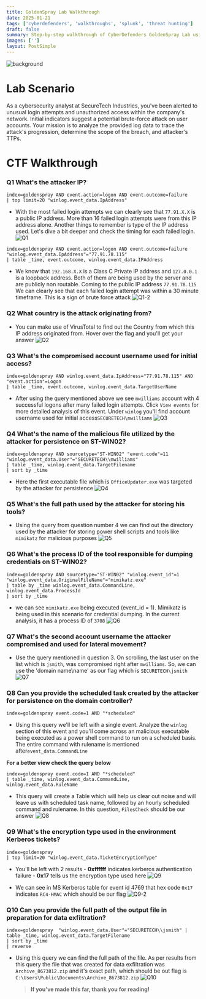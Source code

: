 ```yaml
---
title: GoldenSpray Lab Walkthrough
date: 2025-01-21
tags: ['cyberdefenders', 'walkthroughs', 'splunk', 'threat hunting']
draft: false
summary: Step-by-step walkthrough of CyberDefenders GoldenSpray Lab using Splunk SIEM
images: ['']
layout: PostSimple
---
```


![background](/static/images/GoldenSpray/background.png)

<TOCInline toc={props.toc} exclude="Overview" toHeading={4} />

# Lab Scenario

As a cybersecurity analyst at SecureTech Industries, you've been alerted to unusual login attempts and unauthorized access within the company's network. Initial indicators suggest a potential brute-force attack on user accounts. Your mission is to analyze the provided log data to trace the attack's progression, determine the scope of the breach, and attacker's TTPs.

# CTF Walkthrough

### Q1 What's the attacker IP?

```
index=goldenspray AND event.action=logon AND event.outcome=failure
| top limit=20 "winlog.event_data.IpAddress"
```

- With the most failed login attempts we can clearly see that `77.91.X.X` is a public IP address. More than 16 failed login attempts were from this IP address alone. Another things to remember is type of the IP address used. Let's dive a bit deeper and check the timing for each failed login. ![Q1](/static/images/GoldenSpray/Q1.png)

```
index=goldenspray AND event.action=logon AND event.outcome=failure "winlog.event_data.IpAddress"="77.91.78.115"
| table _time, event.outcome, winlog.event_data.IPAddress
```

- We know that `192.168.X.X` is a Class C Private IP address and `127.0.0.1` is a loopback address. Both of them are being used by the server and are publicly non routable. Coming to the public IP address `77.91.78.115` We can clearly see that each failed login attempt was within a 30 minute timeframe. This is a sign of brute force attack ![Q1-2](/static/images/GoldenSpray/Q1-2.png)

### Q2 What country is the attack originating from?

- You can make use of VirusTotal to find out the Country from which this IP address originated from. Hover over the flag and you'll get your answer ![Q2](/static/images/GoldenSpray/Q2.png)

### Q3 What's the compromised account username used for initial access?

```
index=goldenspray AND winlog.event_data.IpAddress="77.91.78.115" AND "event.action"=Logon
| table _time, event.outcome, winlog.event_data.TargetUserName
```

- After using the query mentioned above we see `mwilliams` account with 4 successful logons after many failed login attempts. Click `View events` for more detailed analysis of this event. Under `winlog` you'll find account username used for initial access`SECURETECH\mwilliams`
  ![Q3](/static/images/GoldenSpray/Q3.png)

### Q4 What's the name of the malicious file utilized by the attacker for persistence on ST-WIN02?

```
index=goldenspray AND sourcetype="ST-WIN02" "event.code"=11 "winlog.event_data.User"="SECURETECH\\mwilliams"
| table _time, winlog.event_data.TargetFilename
| sort by _time
```

- Here the first executable file which is `OfficeUpdater.exe` was targeted by the attacker for persistence ![Q4](/static/images/GoldenSpray/Q4.png)

### Q5 What's the full path used by the attacker for storing his tools?

- Using the query from question number 4 we can find out the directory used by the attacker for storing power shell scripts and tools like `mimikatz` for malicious purposes ![Q5](/static/images/GoldenSpray/Q5.png)

### Q6 What's the process ID of the tool responsible for dumping credentials on ST-WIN02?

```
index=goldenspray AND sourcetype="ST-WIN02" "winlog.event_id"=1 "winlog.event_data.OriginalFileName"="mimikatz.exe"
| table by _time winlog.event_data.CommandLine, winlog.event_data.ProcessId
| sort by _time
```

- we can see `mimikatz.exe` being executed (event_id = 1). Mimikatz is being used in this scenario for credential dumping. In the current analysis, it has a process ID of `3708` ![Q6](/static/images/GoldenSpray/Q6.png)

### Q7 What's the second account username the attacker compromised and used for lateral movement?

- Use the query mentioned in question 3. On scrolling, the last user on the list which is `jsmith`, was compromised right after `mwilliams`. So, we can use the 'domain name\name' as our flag which is `SECURETECH\jsmith` ![Q7](/static/images/GoldenSpray/Q7.png)

### Q8 Can you provide the scheduled task created by the attacker for persistence on the domain controller?

```
index=goldenspray event.code=1 AND "*scheduled"
```

- Using this query we'll be left with a single event. Analyze the `winlog` section of this event and you'll come across an malicious executable being executed as a power shell command to run on a scheduled basis. The entire command with rulename is mentioned after`event_data.CommandLine`

**For a better view check the query below**

```
index=goldenspray event.code=1 AND "*scheduled"
| table _time, winlog.event_data.CommandLine, winlog.event_data.RuleName
```

- This query will create a Table which will help us clear out noise and will leave us with scheduled task name, followed by an hourly scheduled command and rulename. In this question, `FilesCheck` should be our answer ![Q8](/static/images/GoldenSpray/Q8.png)

### Q9 What's the encryption type used in the environment Kerberos tickets?

```
index=goldenspray
| top limit=20 "winlog.event_data.TicketEncryptionType"
```

- You'll be left with 2 results - **0xffffff** indicates kerberos authentication failure - **0x17** tells us the encryption type used here
  ![Q9](/static/images/GoldenSpray/Q9.png)

- We can see in MS Kerberos table for event id 4769 that hex code `0x17` indicates `RC4-HMAC` which should be our flag ![Q9-2](/static/images/GoldenSpray/Q9-2.png)

### Q10 Can you provide the full path of the output file in preparation for data exfiltration?

```
index=goldenspray  "winlog.event_data.User"="SECURETECH\\jsmith" | table _time, winlog.event_data.TargetFilename
| sort by _time
| reverse
```

- Using this query we can find the full path of the file. As per results from this query the file that was created for data exfiltration was `Archive_8673812.zip` and it's exact path, which should be out flag is `C:\Users\Public\Documents\Archive_8673812.zip` ![Q10](/static/images/GoldenSpray/Q10.png)
  > **If you've made this far, thank you for reading!**
